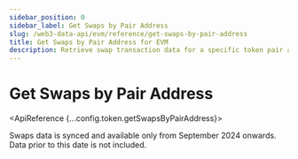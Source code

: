 ```yaml
---
sidebar_position: 0
sidebar_label: Get Swaps by Pair Address
slug: /web3-data-api/evm/reference/get-swaps-by-pair-address
title: Get Swaps by Pair Address for EVM
description: Retrieve swap transaction data for a specific token pair address on EVM chains.
---
```




# Get Swaps by Pair Address <MainnetBadge />

<SolanaApiBanner
  customTitle="Looking for swaps by pair address on Solana?"
  customText="Access swaps by pair address data using our powerful Solana API"
  customButtonText="Explore Solana API"
  customButtonLink="/web3-data-api/solana/reference/get-swaps-by-pair-address"
/>

<ApiReference {...config.token.getSwapsByPairAddress}>
  <Admonition type="info" title="Note">
    <p>
      Swaps data is synced and available only from September 2024 onwards. Data
      prior to this date is not included.
    </p>
  </Admonition>
</ApiReference>
